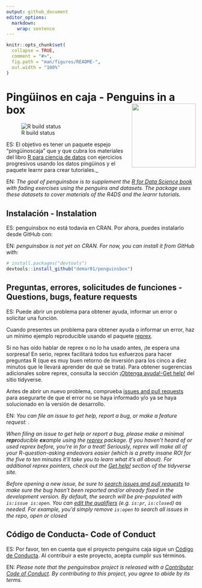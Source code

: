 ```yaml
---
output: github_document
editor_options: 
  markdown: 
    wrap: sentence
---
```


<!-- README.md is generated from README.Rmd. Please edit that file -->

```r
knitr::opts_chunk$set(
  collapse = TRUE,
  comment = "#>",
  fig.path = "man/figures/README-",
  out.width = "100%"
)
```

# Pingüinos en caja - Penguins in a box <img src="man/figures/palmerpenguins.png" align="right" height="170"/>

<!-- badges: start -->

![R build status](https://img.shields.io/github/issues/demar01/penguinsbox)

<!-- badges: end -->

ES: El objetivo es tener un paquete espejo "pingüinoscaja" que y que cubra los materiales del libro [R para ciencia de datos](https://es.r4ds.hadley.nz/) con ejercicios progresivos usando los datos pingüinos y el paquete learnr para crear tutoriales.\_

EN: *The goal of penguinsbox is to supplement the [R for Data Science book](https://r4ds.had.co.nz/) with fading exercises using the penguins and datasets. The package uses these datasets to cover materials of the R4DS and the learnr tutorials.*

## Instalación - Instalation

<!--
You can install the released version of Penguinsbox from [CRAN](https://CRAN.R-project.org) with:

You can install the development version from [GitHub](https://github.com/) with:

-->

ES: penguinsbox no está todavia en CRAN.
Por ahora, puedes instalarlo desde GitHub con:

EN: *penguinsbox is not yet on CRAN. For now, you can install it from GitHub with:*

```r
# install.packages("devtools")
devtools::install_github("demar01/penguinsbox")
```

## Preguntas, errores, solicitudes de funciones - Questions, bugs, feature requests

ES: Puede abrir un problema para obtener ayuda, informar un error o solicitar una función.

Cuando presentes un problema para obtener ayuda o informar un error, haz un mínimo ejemplo reproducible usando el paquete [reprex](https://reprex.tidyverse.org/).

Si no has oído hablar de reprex o no lo ha usado antes, ¡te espera una sorpresa!
En serio, reprex facilitará todos tus esfuerzos para hacer preguntas R (que es muy buen retorno de inversión para los cinco a diez minutos que le llevará aprender de qué se trata).
Para obtener sugerencias adicionales sobre reprex, consulta la sección [¡Obtenga ayuda!-Get help!](https://www.tidyverse.org/help/)
del sitio tidyverse.

Antes de abrir un nuevo problema, comprueba [issues and pull requests](https://github.com/rstudio-education/dsbox/issues) para asegurarte de que el error no se haya informado y/o ya se haya solucionado en la versión de desarrollo.

EN: *You can file an issue to get help, report a bug, or make a feature request: .*

*When filing an issue to get help or report a bug, please make a minimal **repr**oducible **ex**ample using the [reprex](https://reprex.tidyverse.org/) package. If you haven't heard of or used reprex before, you're in for a treat! Seriously, reprex will make all of your R-question-asking endeavors easier (which is a pretty insane ROI for the five to ten minutes it'll take you to learn what it's all about). For additional reprex pointers, check out the [Get help!](https://www.tidyverse.org/help/) section of the tidyverse site.*

*Before opening a new issue, be sure to [search issues and pull requests](https://github.com/rstudio-education/dsbox/issues) to make sure the bug hasn't been reported and/or already fixed in the development version. By default, the search will be pre-populated with `is:issue is:open`. You can [edit the qualifiers](https://help.github.com/articles/searching-issues-and-pull-requests/) (e.g. `is:pr`, `is:closed`) as needed. For example, you'd simply remove `is:open` to search all issues in the repo, open or closed*

## Código de Conducta- Code of Conduct

ES: Por favor, ten en cuenta que el proyecto penguins caja sigue un [Código de Conducta](https://www.contributor-covenant.org/es/version/2/0/code_of_conduct/).
Al contribuir a este proyecto, acepta cumplir sus términos.

EN: *Please note that the penguinsbox project is released with a [Contributor Code of Conduct](https://contributor-covenant.org/version/2/0/CODE_OF_CONDUCT.html). By contributing to this project, you agree to abide by its terms.*
